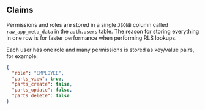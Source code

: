 ## Claims

Permissions and roles are stored in a single `JSONB` column called `raw_app_meta_data` in the `auth.users` table. The reason for storing everything in one row is for faster performance when performing RLS lookups.

Each user has one role and many permissions is stored as key/value pairs, for example:

```json
{
  "role": "EMPLOYEE",
  "parts_view": true,
  "parts_create": false,
  "parts_update": false,
  "parts_delete": false
}
```
